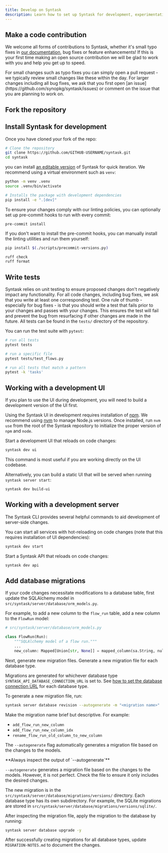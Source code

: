 ```yaml
---
title: Develop on Syntask
description: Learn how to set up Syntask for development, experimentation and code contributions.
---
```




## Make a code contribution

We welcome all forms of contributions to Syntask, whether it's small typo fixes in [our documentation](/contribute/docs-contribute), bug fixes or feature enhancements!
If this is your first time making an open source contribution we will be glad to work with you and help you get up to speed.

<Note>
For small changes such as typo fixes you can simply open a pull request - we typically review small changes like these within the day.
For larger changes including all bug fixes, we ask that you first open [an issue](https://github.com/synopkg/syntask/issues) or comment on the issue that you are planning to work on.
</Note>

## Fork the repository
<fork />

## Install Syntask for development

Once you have cloned your fork of the repo:
```bash
# Clone the repository
git clone https://github.com/GITHUB-USERNAME/syntask.git
cd syntask
```
you can install [an editable version](https://setuptools.pypa.io/en/latest/userguide/development_mode.html) of Syntask for quick iteration.
We recommend using a virtual environment such as `venv`:

```bash
python -m venv .venv
source .venv/bin/activate

# Installs the package with development dependencies
pip install -e ".[dev]"
```

To ensure your changes comply with our linting policies, you can optionally set up pre-commit hooks to run with every commit:

```
pre-commit install
```

If you don't want to install the pre-commit hooks, you can manually install the linting utilities and run them yourself:

```bash
pip install $(./scripts/precommit-versions.py)

ruff check
ruff format
```

## Write tests

Syntask relies on unit testing to ensure proposed changes don't negatively impact any functionality.
For all code changes, including bug fixes, we ask that you write at least one corresponding test.
One rule of thumb - especially for bug fixes - is that you should write a test that fails prior to your changes and passes with your changes.
This ensures the test will fail and prevent the bug from resurfacing if other changes are made in the future.
All tests can be found in the `tests/` directory of the repository.

You can run the test suite with `pytest`:

```bash
# run all tests
pytest tests

# run a specific file
pytest tests/test_flows.py

# run all tests that match a pattern
pytest -k 'tasks'
```

## Working with a development UI

If you plan to use the UI during development, you will need to build a development version of the UI first.

Using the Syntask UI in development requires installation of [npm](https://github.com/npm/cli).
We recommend using [nvm](https://github.com/nvm-sh/nvm) to manage Node.js versions.
Once installed, run `nvm use` from the root of the Syntask repository to initialize the proper version of `npm` and `node`.

Start a development UI that reloads on code changes:

```bash
syntask dev ui
```

This command is most useful if you are working directly on the UI codebase.

Alternatively, you can build a static UI that will be served when running `syntask server start`:

```bash
syntask dev build-ui
```

## Working with a development server

The Syntask CLI provides several helpful commands to aid development of server-side changes.

You can start all services with hot-reloading on code changes (note that this requires installation of UI dependencies):

```bash
syntask dev start
```

Start a Syntask API that reloads on code changes:

```bash
syntask dev api
```

## Add database migrations

If your code changes necessitate modifications to a database table, first update the SQLAlchemy model in `src/syntask/server/database/orm_models.py`.

For example, to add a new column to the `flow_run` table, add a new column to the `FlowRun` model:

```python
# src/syntask/server/database/orm_models.py

class FlowRun(Run):
    """SQLAlchemy model of a flow run."""
    ...
    new_column: Mapped[Union[str, None]] = mapped_column(sa.String, nullable=True) # <-- add this line
```

Next, generate new migration files.
Generate a new migration file for each database type.

Migrations are generated for whichever database type `SYNTASK_API_DATABASE_CONNECTION_URL` is set to.
See [how to set the database connection URL](/3.0/manage/self-host#database-settings) for each database type.

To generate a new migration file, run:

```bash
syntask server database revision --autogenerate -m "<migration name>"
```

Make the migration name brief but descriptive.
For example:

*   `add_flow_run_new_column`
*   `add_flow_run_new_column_idx`
*   `rename_flow_run_old_column_to_new_column`

The `--autogenerate` flag automatically generates a migration file based on the changes to the models.

<Warning>
**Always inspect the output of `--autogenerate`**

`--autogenerate` generates a migration file based on the changes to the models.
However, it is not perfect. Check the file to ensure it only includes the desired changes.
</Warning>

The new migration is in the `src/syntask/server/database/migrations/versions/` directory. Each database type has its
own subdirectory. For example, the SQLite migrations are stored in `src/syntask/server/database/migrations/versions/sqlite/`.

After inspecting the migration file, apply the migration to the database by running:

```bash
syntask server database upgrade -y
```

After successfully creating migrations for all database types, update `MIGRATION-NOTES.md` to
document the changes.